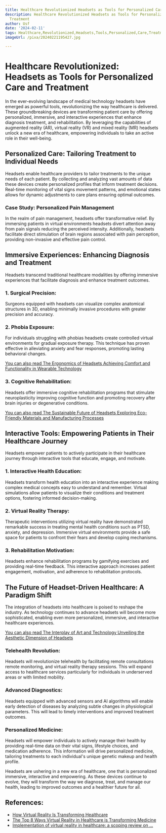 ```yaml
---
title: Healthcare Revolutionized Headsets as Tools for Personalized Care and Treatment
description: Healthcare Revolutionized Headsets as Tools for Personalized Care and
  Treatment
author: Usf
date: '2024-02-11'
tags: Healthcare,Revolutionized,Headsets,Tools,Personalized,Care,Treatment
imageUrl: /pixa/20240221195427.jpg

---
```

# Healthcare Revolutionized: Headsets as Tools for Personalized Care and Treatment

In the ever-evolving landscape of medical technology headsets  have emerged as powerful tools, revolutionizing the way healthcare is delivered. These groundbreaking devices are transforming patient care by  offering personalized, immersive, and interactive experiences that  enhance diagnosis  treatment, and rehabilitation. By leveraging the capabilities of augmented reality (AR), virtual reality (VR) and mixed reality (MR) headsets unlock  a new era of healthcare, empowering individuals  to take an active role in their well-being.

## Personalized Care: Tailoring Treatment to Individual Needs

Headsets enable healthcare providers to tailor treatments to the unique needs of  each patient. By collecting  and analyzing vast amounts of data these devices create  personalized profiles that inform treatment  decisions. Real-time  monitoring of  vital signs movement patterns, and  emotional states  allows for dynamic adjustments to care plans ensuring optimal outcomes.

### Case Study: Personalized Pain Management

In the realm of pain management, headsets offer transformative relief. By immersing patients in virtual environments headsets divert attention away from pain signals reducing the perceived intensity. Additionally, headsets facilitate direct stimulation of brain regions associated with  pain  perception, providing  non-invasive and  effective pain control.

## Immersive Experiences: Enhancing Diagnosis and  Treatment

Headsets transcend  traditional healthcare modalities by offering immersive  experiences that facilitate diagnosis and enhance treatment outcomes.

### 1. Surgical Precision:

Surgeons equipped with headsets can visualize complex anatomical structures in 3D, enabling minimally invasive procedures with greater precision  and  accuracy.

###  2. Phobia Exposure:

For individuals  struggling with  phobias headsets create controlled virtual environments for gradual exposure therapy. This technique has proven effective  in alleviating  anxiety and fear responses, promoting lasting behavioral changes.

[You can also read The Ergonomics of Headsets Achieving  Comfort and Functionality in Wearable Technology](The%20Ergonomics%20of%20Headsets%20Achieving%20Comfort%20and%20Functionality%20in%20Wearable%20Technology)


### 3. Cognitive Rehabilitation:

Headsets offer immersive cognitive rehabilitation  programs that  stimulate  neuroplasticity improving cognitive  function and promoting recovery after brain injuries or degenerative conditions.

[You can also read The Sustainable Future of Headsets Exploring Eco-Friendly Materials and Manufacturing Processes](The%20Sustainable%20Future%20of%20Headsets%20Exploring%20Eco-Friendly%20Materials%20and%20Manufacturing%20Processes)


## Interactive Tools: Empowering Patients in Their Healthcare Journey

Headsets empower patients  to actively participate in their healthcare journey through interactive tools that educate, engage, and motivate.

### 1. Interactive Health Education:

Headsets transform health education into an interactive experience making complex medical concepts easy to understand and  remember. Virtual simulations allow  patients to visualize their conditions  and treatment options, fostering informed decision-making.

### 2. Virtual Reality Therapy:

Therapeutic interventions utilizing virtual reality  have demonstrated remarkable success in treating mental health conditions such  as PTSD, anxiety, and  depression. Immersive virtual environments provide a safe space for  patients to confront their fears and develop coping mechanisms.

### 3. Rehabilitation Motivation:

Headsets enhance rehabilitation programs by gamifying exercises and providing real-time feedback. This interactive approach increases patient engagement, motivation, and  adherence to rehabilitation protocols.

## The Future of Headset-Driven Healthcare: A Paradigm Shift

The integration of headsets into healthcare is poised to reshape the industry. As technology continues to advance headsets will become more  sophisticated, enabling even more personalized, immersive, and  interactive healthcare experiences.

[You can also read The Interplay  of Art and  Technology  Unveiling the Aesthetic Dimension of Headsets](The%20Interplay%20of%20Art%20and%20Technology%20Unveiling%20the%20Aesthetic%20Dimension%20of%20Headsets)


### Telehealth Revolution:

Headsets will revolutionize telehealth by facilitating remote  consultations remote monitoring, and virtual reality therapy sessions. This will expand access to healthcare services particularly for individuals  in underserved areas or with limited mobility.

### Advanced Diagnostics:

Headsets equipped with advanced sensors and AI algorithms will enable early detection of diseases by analyzing subtle changes in  physiological parameters. This will lead to timely  interventions and improved  treatment outcomes.

###  Personalized Medicine:

Headsets  will empower individuals to  actively  manage their health  by providing real-time data on their vital signs, lifestyle choices, and medication adherence. This information will drive personalized medicine, tailoring treatments to each individual's unique genetic makeup and health profile.

Headsets are  ushering in a new era of  healthcare,  one that is personalized immersive, interactive and empowering. As these devices  continue to evolve, they will transform the way we diagnose,  treat, and manage our health, leading to  improved outcomes and a healthier future for all.

## References:
- [How Virtual Reality Is Transforming Healthcare](https://www.uschamber.com/technology/how-virtual-reality-is-transforming-healthcare)
- [The Top 8 Ways Virtual Reality in Healthcare is Transforming Medicine](https://ameliavirtualcare.com/the-top-8-ways-virtual-reality-in-healthcare-is-transforming-medicine/)
- [Implementation of virtual reality in healthcare: a scoping review on ...](https://www.ncbi.nlm.nih.gov/pmc/articles/PMC10276472/)

